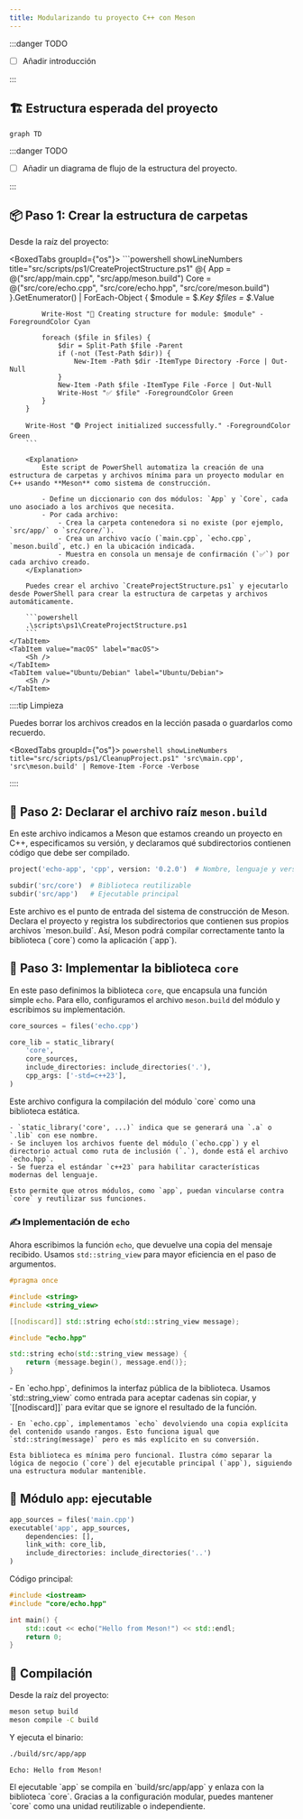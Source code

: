 ```yaml
---
title: Modularizando tu proyecto C++ con Meson
---
```



<ReadingTime />
<GitHubRepoLink user="r8vnhill" repo="echo-app-cpp-meson" />

:::danger TODO

- [ ] Añadir introducción

:::

## 🏗️ Estructura esperada del proyecto

```mermaid
graph TD
```

:::danger TODO

- [ ] Añadir un diagrama de flujo de la estructura del proyecto.

:::

## 📦 Paso 1: Crear la estructura de carpetas

Desde la raíz del proyecto:

<BoxedTabs groupId={"os"}>
    <TabItem value="Windows" label="Windows">
        ```powershell showLineNumbers title="src/scripts/ps1/CreateProjectStructure.ps1"
        @{
            App = @("src/app/main.cpp", "src/app/meson.build")
            Core = @("src/core/echo.cpp", "src/core/echo.hpp", "src/core/meson.build")
        }.GetEnumerator() | ForEach-Object {
            $module = $_.Key
            $files = $_.Value

            Write-Host "📁 Creating structure for module: $module" -ForegroundColor Cyan

            foreach ($file in $files) {
                $dir = Split-Path $file -Parent
                if (-not (Test-Path $dir)) {
                    New-Item -Path $dir -ItemType Directory -Force | Out-Null
                }
                New-Item -Path $file -ItemType File -Force | Out-Null
                Write-Host "✅ $file" -ForegroundColor Green
            }
        }

        Write-Host "🟢 Project initialized successfully." -ForegroundColor Green
        ```

        <Explanation>
            Este script de PowerShell automatiza la creación de una estructura de carpetas y archivos mínima para un proyecto modular en C++ usando **Meson** como sistema de construcción.

            - Define un diccionario con dos módulos: `App` y `Core`, cada uno asociado a los archivos que necesita.
            - Por cada archivo:
                - Crea la carpeta contenedora si no existe (por ejemplo, `src/app/` o `src/core/`).
                - Crea un archivo vacío (`main.cpp`, `echo.cpp`, `meson.build`, etc.) en la ubicación indicada.
                - Muestra en consola un mensaje de confirmación (`✅`) por cada archivo creado.
        </Explanation>
        
        Puedes crear el archivo `CreateProjectStructure.ps1` y ejecutarlo desde PowerShell para crear la estructura de carpetas y archivos automáticamente.

        ```powershell
        .\scripts\ps1\CreateProjectStructure.ps1
        ```
    </TabItem>
    <TabItem value="macOS" label="macOS">
        <Sh />
    </TabItem>
    <TabItem value="Ubuntu/Debian" label="Ubuntu/Debian">
        <Sh />
    </TabItem>
</BoxedTabs>

::::tip Limpieza

Puedes borrar los archivos creados en la lección pasada o guardarlos como recuerdo.

<BoxedTabs groupId={"os"}>
    <TabItem value="Windows" label="Windows">
        ```powershell showLineNumbers title="src/scripts/ps1/CleanupProject.ps1"
        'src\main.cpp', 'src\meson.build' | Remove-Item -Force -Verbose
        ```
    </TabItem>
    <TabItem value="macOS" label="macOS">
        <CleanupSh />
    </TabItem>
    <TabItem value="Ubuntu/Debian" label="Ubuntu/Debian">
        <CleanupSh />
    </TabItem>
</BoxedTabs>

::::

## 🧾 Paso 2: Declarar el archivo raíz `meson.build`

En este archivo indicamos a Meson que estamos creando un proyecto en C++, especificamos su versión, y declaramos qué subdirectorios contienen código que debe ser compilado.

```python showLineNumbers title="meson.build"
project('echo-app', 'cpp', version: '0.2.0')  # Nombre, lenguaje y versión del proyecto

subdir('src/core')  # Biblioteca reutilizable
subdir('src/app')   # Ejecutable principal
```

<Explanation>
    Este archivo es el punto de entrada del sistema de construcción de Meson. Declara el proyecto y registra los subdirectorios que contienen sus propios archivos `meson.build`. Así, Meson podrá compilar correctamente tanto la biblioteca (`core`) como la aplicación (`app`).
</Explanation>


## 🧩 Paso 3: Implementar la biblioteca `core`

En este paso definimos la biblioteca `core`, que encapsula una función simple `echo`. Para ello, configuramos el archivo `meson.build` del módulo y escribimos su implementación.

```python showLineNumbers title="src/core/meson.build"
core_sources = files('echo.cpp')

core_lib = static_library(
    'core',
    core_sources,
    include_directories: include_directories('.'),
    cpp_args: ['-std=c++23'],
)
```

<Explanation>
    Este archivo configura la compilación del módulo `core` como una biblioteca estática. 

    - `static_library('core', ...)` indica que se generará una `.a` o `.lib` con ese nombre.
    - Se incluyen los archivos fuente del módulo (`echo.cpp`) y el directorio actual como ruta de inclusión (`.`), donde está el archivo `echo.hpp`.
    - Se fuerza el estándar `c++23` para habilitar características modernas del lenguaje.

    Esto permite que otros módulos, como `app`, puedan vincularse contra `core` y reutilizar sus funciones.
</Explanation>

### ✍️ Implementación de `echo`

Ahora escribimos la función `echo`, que devuelve una copia del mensaje recibido. Usamos `std::string_view` para mayor eficiencia en el paso de argumentos.

```cpp showLineNumbers title="src/core/echo.hpp"
#pragma once

#include <string>
#include <string_view>

[[nodiscard]] std::string echo(std::string_view message);
```

```cpp showLineNumbers title="src/core/echo.cpp"
#include "echo.hpp"

std::string echo(std::string_view message) {
    return {message.begin(), message.end()};
}
```

<Explanation>
    - En `echo.hpp`, definimos la interfaz pública de la biblioteca.  
      Usamos `std::string_view` como entrada para aceptar cadenas sin copiar, y `[[nodiscard]]` para evitar que se ignore el resultado de la función.
    
    - En `echo.cpp`, implementamos `echo` devolviendo una copia explícita del contenido usando rangos. Esto funciona igual que `std::string(message)` pero es más explícito en su conversión.

    Esta biblioteca es mínima pero funcional. Ilustra cómo separar la lógica de negocio (`core`) del ejecutable principal (`app`), siguiendo una estructura modular mantenible.
</Explanation>

## 🚀 Módulo `app`: ejecutable

```python showLineNumbers title="src/app/meson.build"
app_sources = files('main.cpp')
executable('app', app_sources,
    dependencies: [],
    link_with: core_lib,
    include_directories: include_directories('..')
)
```

Código principal:

```cpp showLineNumbers title="src/app/main.cpp"
#include <iostream>
#include "core/echo.hpp"

int main() {
    std::cout << echo("Hello from Meson!") << std::endl;
    return 0;
}
```

## 🔨 Compilación

Desde la raíz del proyecto:

```bash
meson setup build
meson compile -C build
```

Y ejecuta el binario:

```bash
./build/src/app/app
```

```plaintext
Echo: Hello from Meson!
```

<Explanation>
El ejecutable `app` se compila en `build/src/app/app` y enlaza con la biblioteca `core`. Gracias a la configuración modular, puedes mantener `core` como una unidad reutilizable o independiente.
</Explanation>
